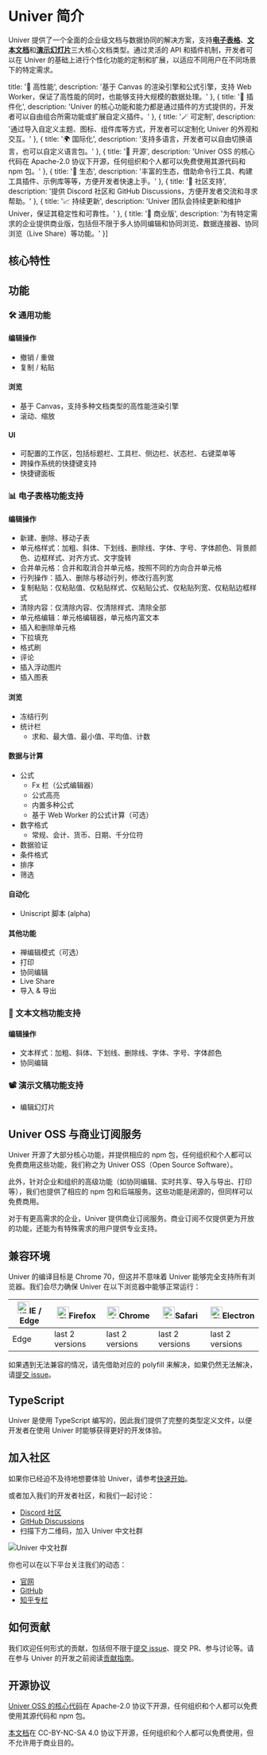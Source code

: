 
# Univer 简介

<BadgeGroup values={[UniverTypes.GENERAL]} value={UniverTypes.GENERAL} />

Univer 提供了一个全面的企业级文档与数据协同的解决方案，支持[**电子表格**](/guides/sheet/introduction)、[**文本文档**](/guides/doc/introduction)和[**演示幻灯片**](/guides/slide/introduction)三大核心文档类型。通过灵活的 API 和插件机制，开发者可以在 Univer 的基础上进行个性化功能的定制和扩展，以适应不同用户在不同场景下的特定需求。

  title: '🚀 高性能',
  description: '基于 Canvas 的渲染引擎和公式引擎，支持 Web Worker，保证了高性能的同时，也能够支持大规模的数据处理。'
}, {
  title: '🧩 插件化',
  description: 'Univer 的核心功能和能力都是通过插件的方式提供的，开发者可以自由组合所需功能或扩展自定义插件。'
}, {
  title: '🪄 可定制',
  description: '通过导入自定义主题、图标、组件库等方式，开发者可以定制化 Univer 的外观和交互。'
}, {
  title: '🌍 国际化',
  description: '支持多语言，开发者可以自由切换语言，也可以自定义语言包。'
}, {
  title: '📖 开源',
  description: 'Univer OSS 的核心代码在 Apache-2.0 协议下开源，任何组织和个人都可以免费使用其源代码和 npm 包。'
}, {
  title: '🌿 生态',
  description: '丰富的生态，借助命令行工具、构建工具插件、示例库等等，方便开发者快速上手。'
}, {
  title: '💬 社区支持',
  description: '提供 Discord 社区和 GitHub Discussions，方便开发者交流和寻求帮助。'
}, {
  title: '📈 持续更新',
  description: 'Univer 团队会持续更新和维护 Univer，保证其稳定性和可靠性。'
}, {
  title: '💼 商业版',
  description: '为有特定需求的企业提供商业版，包括但不限于多人协同编辑和协同浏览、数据连接器、协同浏览（Live Share）等功能。'
}]

## 核心特性

<FeatureBox features={features} />

## 功能

### 🛠 通用功能

#### 编辑操作

- 撤销 / 重做
- 复制 / 粘贴

#### 浏览

- 基于 Canvas，支持多种文档类型的高性能渲染引擎
- 滚动、缩放

#### UI

- 可配置的工作区，包括标题栏、工具栏、侧边栏、状态栏、右键菜单等
- 跨操作系统的快捷键支持
- 快捷键面板

### 📊 电子表格功能支持

#### 编辑操作

- 新建、删除、移动子表
- 单元格样式：加粗、斜体、下划线、删除线、字体、字号、字体颜色、背景颜色、边框样式、对齐方式、文字旋转
- 合并单元格：合并和取消合并单元格，按照不同的方向合并单元格
- 行列操作：插入、删除与移动行列，修改行高列宽
- 复制粘贴：仅粘贴值、仅粘贴样式、仅粘贴公式、仅粘贴列宽、仅粘贴边框样式
- 清除内容：仅清除内容、仅清除样式、清除全部
- 单元格编辑：单元格编辑器，单元格内富文本
- 插入和删除单元格
- 下拉填充
- 格式刷
- 评论
- 插入浮动图片
- 插入图表

#### 浏览

- 冻结行列
- 统计栏
  - 求和、最大值、最小值、平均值、计数

#### 数据与计算

- 公式
  - Fx 栏（公式编辑器）
  - 公式高亮
  - 内置多种公式
  - 基于 Web Worker 的公式计算（可选）
- 数字格式
  - 常规、会计、货币、日期、千分位符
- 数据验证
- 条件格式
- 排序
- 筛选

#### 自动化

- Uniscript 脚本 (alpha)

#### 其他功能

- 禅编辑模式（可选）
- 打印
- 协同编辑
- Live Share
- 导入 & 导出

### 📝 文本文档功能支持

#### 编辑操作

- 文本样式：加粗、斜体、下划线、删除线、字体、字号、字体颜色
- 协同编辑

### 📽️ 演示文稿功能支持

- 编辑幻灯片

## Univer OSS 与商业订阅服务

Univer 开源了大部分核心功能，并提供相应的 npm 包，任何组织和个人都可以免费商用这些功能，我们称之为 Univer OSS（Open Source Software）。

此外，针对企业和组织的高级功能（如协同编辑、实时共享、导入与导出、打印等），我们也提供了相应的 npm 包和后端服务。这些功能是闭源的，但同样可以免费商用。

对于有更高需求的企业，Univer 提供商业订阅服务。商业订阅不仅提供更为开放的功能，还能为有特殊需求的用户提供专业支持。

## 兼容环境

Univer 的编译目标是 Chrome 70，但这并不意味着 Univer 能够完全支持所有浏览器。我们会尽力确保 Univer 在以下浏览器中能够正常运行：

| [<img className="mx-auto" src="https://raw.githubusercontent.com/alrra/browser-logos/master/src/edge/edge_48x48.png" alt="IE / Edge" width="24px" height="24px" />](http://godban.github.io/browsers-support-badges/)IE / Edge | [<img className="mx-auto" src="https://raw.githubusercontent.com/alrra/browser-logos/master/src/firefox/firefox_48x48.png" alt="Firefox" width="24px" height="24px" />](http://godban.github.io/browsers-support-badges/)Firefox | [<img className="mx-auto" src="https://raw.githubusercontent.com/alrra/browser-logos/master/src/chrome/chrome_48x48.png" alt="Chrome" width="24px" height="24px" />](http://godban.github.io/browsers-support-badges/)Chrome | [<img className="mx-auto" src="https://raw.githubusercontent.com/alrra/browser-logos/master/src/safari/safari_48x48.png" alt="Safari" width="24px" height="24px" />](http://godban.github.io/browsers-support-badges/)Safari | [<img className="mx-auto" src="https://raw.githubusercontent.com/alrra/browser-logos/master/src/electron/electron_48x48.png" alt="Electron" width="24px" height="24px" />](http://godban.github.io/browsers-support-badges/)Electron |
| --------- | --------- | --------- | --------- | --------- |
| Edge| last 2 versions| last 2 versions| last 2 versions| last 2 versions

如果遇到无法兼容的情况，请先借助对应的 polyfill 来解决，如果仍然无法解决，请[提交 issue](https://github.com/dream-num/univer/issues/new/choose)。

## TypeScript

Univer 是使用 TypeScript 编写的，因此我们提供了完整的类型定义文件，以便开发者在使用 Univer 时能够获得更好的开发体验。

## 加入社区

如果你已经迫不及待地想要体验 Univer，请参考[快速开始](/guides/sheet/getting-started/quickstart)。

或者加入我们的开发者社区，和我们一起讨论：

- [Discord 社区](https://discord.gg/XPGnMBmpd6)
- [GitHub Discussions](https://github.com/dream-num/univer/discussions)
- 扫描下方二维码，加入 Univer 中文社群

![Univer 中文社群](./introduction/qrcode.png)

你也可以在以下平台关注我们的动态：

- [官网](https://univer.ai)
- [GitHub](https://github.com/dream-num/univer)
- [知乎专栏](https://www.zhihu.com/org/meng-shu-ke-ji)

## 如何贡献

我们欢迎任何形式的贡献，包括但不限于[提交 issue](https://github.com/dream-num/univer/issues/new/choose)、提交 PR、参与讨论等。请在参与 Univer 的开发之前阅读[贡献指南](https://github.com/dream-num/univer/blob/dev/CONTRIBUTING.md)。

## 开源协议

[Univer OSS 的核心代码](https://github.com/dream-num/univer)在 Apache-2.0 协议下开源，任何组织和个人都可以免费使用其源代码和 npm 包。

[本文档](https://github.com/dream-num/univer.ai)在 CC-BY-NC-SA 4.0 协议下开源，任何组织和个人都可以免费使用，但不允许用于商业目的。
